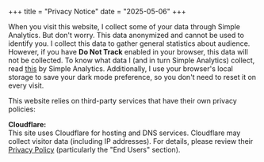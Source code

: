 +++
title = "Privacy Notice"
date = "2025-05-06"
+++

When you visit this website, I collect some of your data through Simple Analytics. But don't worry. This data anonymized and cannot be used to identify you. I collect this data to gather general statistics about audience. However, if you have **Do Not Track** enabled in your browser, this data will not be collected. To know what data I (and in turn Simple Analytics) collect, read [this](https://docs.simpleanalytics.com/what-we-collect) by Simple Analytics. Additionally, I use your browser's local storage to save your dark mode preference, so you don't need to reset it on every visit.

This website relies on third-party services that have their own privacy policies:

**Cloudflare:**  
This site uses Cloudflare for hosting and DNS services. Cloudflare may collect visitor data (including IP addresses). For details, please review their [Privacy Policy](https://www.cloudflare.com/privacypolicy/) (particularly the "End Users" section).
